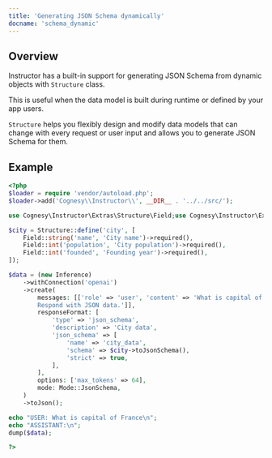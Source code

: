 ```yaml
---
title: 'Generating JSON Schema dynamically'
docname: 'schema_dynamic'
---
```


## Overview

Instructor has a built-in support for generating JSON Schema from
dynamic objects with `Structure` class.

This is useful when the data model is built during runtime or defined
by your app users.

`Structure` helps you flexibly design and modify data models that
can change with every request or user input and allows you to generate
JSON Schema for them.

## Example

```php
<?php
$loader = require 'vendor/autoload.php';
$loader->add('Cognesy\\Instructor\\', __DIR__ . '../../src/');

use Cognesy\Instructor\Extras\Structure\Field;use Cognesy\Instructor\Extras\Structure\Structure;use Cognesy\LLM\LLM\Enums\Mode;use Cognesy\LLM\LLM\Inference;

$city = Structure::define('city', [
    Field::string('name', 'City name')->required(),
    Field::int('population', 'City population')->required(),
    Field::int('founded', 'Founding year')->required(),
]);

$data = (new Inference)
    ->withConnection('openai')
    ->create(
        messages: [['role' => 'user', 'content' => 'What is capital of France? \
        Respond with JSON data.']],
        responseFormat: [
            'type' => 'json_schema',
            'description' => 'City data',
            'json_schema' => [
                'name' => 'city_data',
                'schema' => $city->toJsonSchema(),
                'strict' => true,
            ],
        ],
        options: ['max_tokens' => 64],
        mode: Mode::JsonSchema,
    )
    ->toJson();

echo "USER: What is capital of France\n";
echo "ASSISTANT:\n";
dump($data);

?>
```
